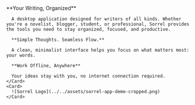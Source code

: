 
<section class="introduction">
  <CardGrid>
    <Card>
      **Your Writing, Organized**

      A desktop application designed for writers of all kinds. Whether you're a novelist, blogger, student, or professional, Sorrel provides the tools you need to stay organized, focused, and productive.

      **Simple Thoughts. Seamless Flow.**
      
      A clean, minimalist interface helps you focus on what matters most: your words.

      **Work Offline, Anywhere**

      Your ideas stay with you, no internet connection required.
    </Card>
    <Card>
      ![Sorrel Logo](../../assets/sorrel-app-demo-cropped.png)
    </Card>
  </CardGrid>
</section>